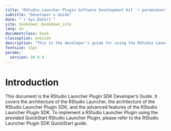```yaml
--- 
title: "RStudio Launcher Plugin Software Development Kit `r params$version`"
subtitle: "Developer's Guide"
date: "`r Sys.Date()`"
site: bookdown::bookdown_site
lang: en
documentclass: book
classoption: oneside
description: "This is the developer's guide for using the RStudio Launcher Plugin SDK."
fontsize: 11pt
params:
  version: 99.9.9
---
```


# Introduction {#intro}
This document is the RStudio Launcher Plugin SDK Developer's Guide. It covers the architecture of the RStudio Launcher, the architecture of the RStudio Launcher Plugin SDK, and the advanced features of the RStudio Launcher Plugin SDK. To implement a RStudio Launcher Plugin using the provided QuickStart RStudio Launcher Plugin, please refer to the RStudio Launcher Plugin SDK QuickStart guide.
